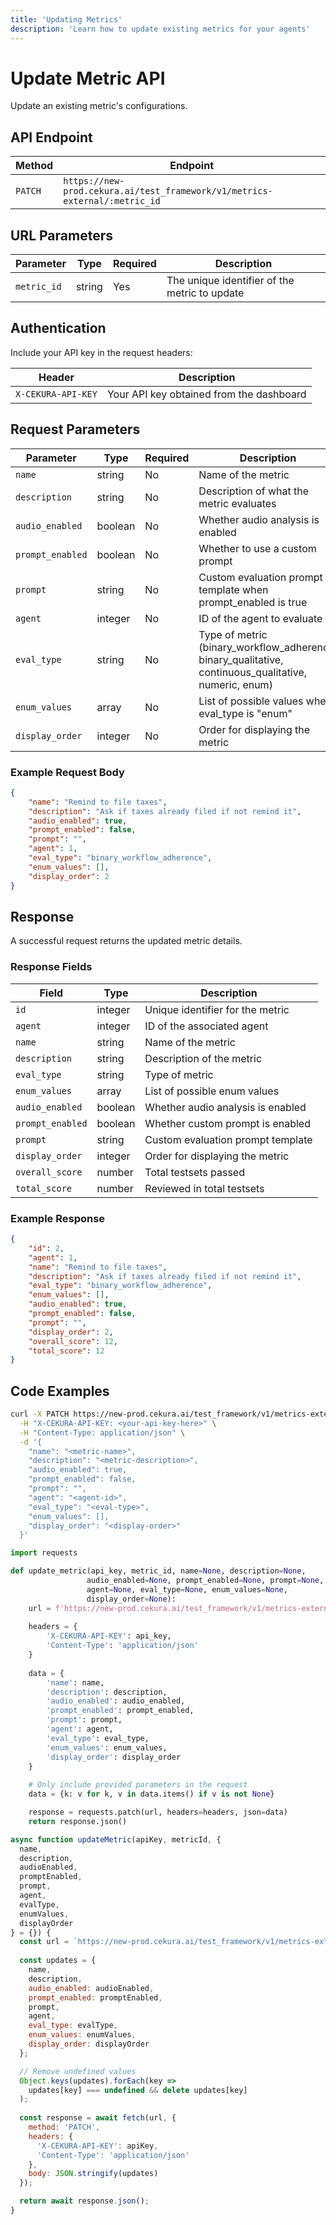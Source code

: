 ---
title: 'Updating Metrics'
description: 'Learn how to update existing metrics for your agents'
---

# Update Metric API

Update an existing metric's configurations.

## API Endpoint

| Method | Endpoint |
|--------|----------|
| `PATCH` | `https://new-prod.cekura.ai/test_framework/v1/metrics-external/:metric_id` |

## URL Parameters

| Parameter | Type | Required | Description |
|-----------|------|----------|-------------|
| `metric_id` | string | Yes | The unique identifier of the metric to update |

## Authentication

Include your API key in the request headers:

| Header | Description |
|--------|-------------|
| `X-CEKURA-API-KEY` | Your API key obtained from the dashboard |

## Request Parameters

| Parameter | Type | Required | Description |
|-----------|------|----------|-------------|
| `name` | string | No | Name of the metric |
| `description` | string | No | Description of what the metric evaluates |
| `audio_enabled` | boolean | No | Whether audio analysis is enabled |
| `prompt_enabled` | boolean | No | Whether to use a custom prompt |
| `prompt` | string | No | Custom evaluation prompt template when prompt_enabled is true |
| `agent` | integer | No | ID of the agent to evaluate |
| `eval_type` | string | No | Type of metric (binary_workflow_adherence, binary_qualitative, continuous_qualitative, numeric, enum) |
| `enum_values` | array | No | List of possible values when eval_type is "enum" |
| `display_order` | integer | No | Order for displaying the metric |

### Example Request Body

```json
{
    "name": "Remind to file taxes",
    "description": "Ask if taxes already filed if not remind it",
    "audio_enabled": true,
    "prompt_enabled": false,
    "prompt": "",
    "agent": 1,
    "eval_type": "binary_workflow_adherence",
    "enum_values": [],
    "display_order": 2
}
```

## Response

A successful request returns the updated metric details.

### Response Fields

| Field | Type | Description |
|-------|------|-------------|
| `id` | integer | Unique identifier for the metric |
| `agent` | integer | ID of the associated agent |
| `name` | string | Name of the metric |
| `description` | string | Description of the metric |
| `eval_type` | string | Type of metric |
| `enum_values` | array | List of possible enum values |
| `audio_enabled` | boolean | Whether audio analysis is enabled |
| `prompt_enabled` | boolean | Whether custom prompt is enabled |
| `prompt` | string | Custom evaluation prompt template |
| `display_order` | integer | Order for displaying the metric |
| `overall_score` | number | Total testsets passed |
| `total_score` | number | Reviewed in total testsets |

### Example Response

```json
{
    "id": 2,
    "agent": 1,
    "name": "Remind to file taxes",
    "description": "Ask if taxes already filed if not remind it",
    "eval_type": "binary_workflow_adherence",
    "enum_values": [],
    "audio_enabled": true,
    "prompt_enabled": false,
    "prompt": "",
    "display_order": 2,
    "overall_score": 12,
    "total_score": 12
}
```

## Code Examples

<CodeGroup>

```bash Curl
curl -X PATCH https://new-prod.cekura.ai/test_framework/v1/metrics-external/{metric_id}/ \
  -H "X-CEKURA-API-KEY: <your-api-key-here>" \
  -H "Content-Type: application/json" \
  -d '{
    "name": "<metric-name>",
    "description": "<metric-description>",
    "audio_enabled": true,
    "prompt_enabled": false,
    "prompt": "",
    "agent": "<agent-id>",
    "eval_type": "<eval-type>",
    "enum_values": [],
    "display_order": "<display-order>"
  }'
```

```python Python
import requests

def update_metric(api_key, metric_id, name=None, description=None, 
                 audio_enabled=None, prompt_enabled=None, prompt=None,
                 agent=None, eval_type=None, enum_values=None, 
                 display_order=None):
    url = f'https://new-prod.cekura.ai/test_framework/v1/metrics-external/{metric_id}/'
    
    headers = {
        'X-CEKURA-API-KEY': api_key,
        'Content-Type': 'application/json'
    }
    
    data = {
        'name': name,
        'description': description,
        'audio_enabled': audio_enabled,
        'prompt_enabled': prompt_enabled,
        'prompt': prompt,
        'agent': agent,
        'eval_type': eval_type,
        'enum_values': enum_values,
        'display_order': display_order
    }
    
    # Only include provided parameters in the request
    data = {k: v for k, v in data.items() if v is not None}

    response = requests.patch(url, headers=headers, json=data)
    return response.json()
```

```javascript JavaScript
async function updateMetric(apiKey, metricId, {
  name,
  description,
  audioEnabled,
  promptEnabled,
  prompt,
  agent,
  evalType,
  enumValues,
  displayOrder
} = {}) {
  const url = `https://new-prod.cekura.ai/test_framework/v1/metrics-external/${metricId}/`;
  
  const updates = {
    name,
    description,
    audio_enabled: audioEnabled,
    prompt_enabled: promptEnabled,
    prompt,
    agent,
    eval_type: evalType,
    enum_values: enumValues,
    display_order: displayOrder
  };

  // Remove undefined values
  Object.keys(updates).forEach(key => 
    updates[key] === undefined && delete updates[key]
  );
  
  const response = await fetch(url, {
    method: 'PATCH',
    headers: {
      'X-CEKURA-API-KEY': apiKey,
      'Content-Type': 'application/json'
    },
    body: JSON.stringify(updates)
  });

  return await response.json();
}
```

</CodeGroup>
